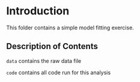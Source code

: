 # Introduction

This folder contains a simple model fitting exercise.

## Description of Contents

`data` contains the raw data file

`code` contains all code run for this analysis
